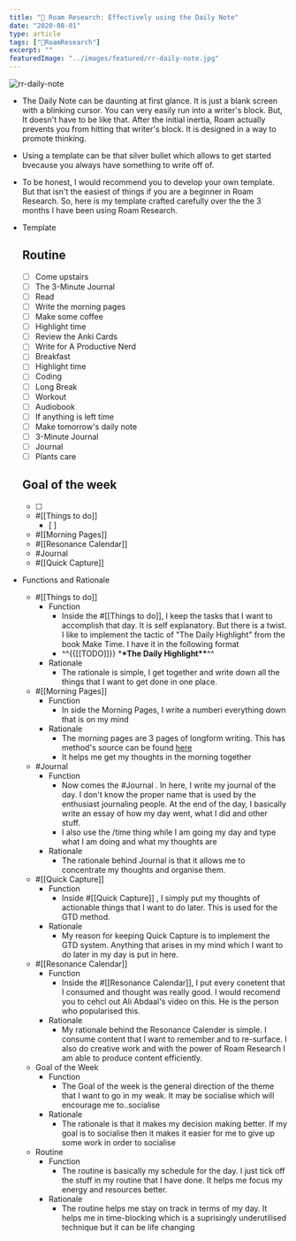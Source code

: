 ```yaml
---
title: "📆 Roam Research: Effectively using the Daily Note"
date: "2020-08-01"
type: article
tags: ["🤯RoamResearch"]
excerpt: ""
featuredImage: "../images/featured/rr-daily-note.jpg"
---
```


![rr-daily-note](../images/featured/rr-daily-note.jpg)

- The Daily Note can be daunting at first glance. It is just a blank screen with a blinking cursor. You can very easily run into a writer's block. But, It doesn't have to be like that. After the initial inertia, Roam actually prevents you from hitting that writer's block. It is designed in a way to promote thinking.
- Using a template can be that silver bullet which allows to get started bvecause you always have something to write off of.
- To be honest, I would recommend you to develop your own template. But that isn't the easiest of things if you are a beginner in Roam Research. So, here is my template crafted carefully over the the 3 months I have been using Roam Research.
- Template

  ## Routine

  - [ ] Come upstairs
  - [ ] The 3-Minute Journal
  - [ ] Read
  - [ ] Write the morning pages
  - [ ] Make some coffee
  - [ ] Highlight time
  - [ ] Review the Anki Cards
  - [ ] Write for A Productive Nerd
  - [ ] Breakfast
  - [ ] Highlight time
  - [ ] Coding
  - [ ] Long Break
  - [ ] Workout
  - [ ] Audiobook
  - [ ] If anything is left time
  - [ ] Make tomorrow's daily note
  - [ ] 3-Minute Journal
  - [ ] Journal
  - [ ] Plants care

  ## Goal of the week

  - [ ]

  - #[[Things to do]]
    - [ ]
  - #[[Morning Pages]]
  - #[[Resonance Calendar]]
  - #Journal
  - #[[Quick Capture]]

- Functions and Rationale
  - #[[Things to do]]
    - Function
      - Inside the #[[Things to do]], I keep the tasks that I want to accomplish that day. It is self explanatory. But there is a twist. I like to implement the tactic of "The Daily Highlight" from the book Make Time. I have it in the following format
      - ^^{{[[TODO]]}} \***\*The Daily Highlight\*\***^^
    - Rationale
      - The rationale is simple, I get together and write down all the things that I want to get done in one place.
  - #[[Morning Pages]]
    - Function
      - In side the Morning Pages, I write a numberi everything down that is on my mind
    - Rationale
      - The morning pages are 3 pages of longform writing. This has method's source can be found [here](https://juliacameronlive.com/basic-tools/morning-pages/)
      - It helps me get my thoughts in the morning together
  - #Journal
    - Function
      - Now comes the #Journal . In here, I write my journal of the day. I don't know the proper name that is used by the enthusiast journaling people. At the end of the day, I basically write an essay of how my day went, what I did and other stuff.
      - I also use the /time thing while I am going my day and type what I am doing and what my thoughts are
    - Rationale
      - The rationale behind Journal is that it allows me to concentrate my thoughts and organise them.
  - #[[Quick Capture]]
    - Function
      - Inside #[[Quick Capture]] , I simply put my thoughts of actionable things that I want to do later. This is used for the GTD method.
    - Rationale
      - My reason for keeping Quick Capture is to implement the GTD system. Anything that arises in my mind which I want to do later in my day is put in here.
  - #[[Resonance Calendar]]
    - Function
      - Inside the #[[Resonance Calendar]], I put every conetent that I consumed and thought was really good. I would recomend you to cehcl out Ali Abdaal's video on this. He is the person who popularised this.
    - Rationale
      - My rationale behind the Resonance Calender is simple. I consume content that I want to remember and to re-surface. I also do creative work and with the power of Roam Research I am able to produce content efficiently.
  - Goal of the Week
    - Function
      - The Goal of the week is the general direction of the theme that I want to go in my weak. It may be socialise which will encourage me to..socialise
    - Rationale
      - The rationale is that it makes my decision making better. If my goal is to socialise then it makes it easier for me to give up some work in order to socialise
  - Routine
    - Function
      - The routine is basically my schedule for the day. I just tick off the stuff in my routine that I have done. It helps me focus my energy and resources better.
    - Rationale
      - The routine helps me stay on track in terms of my day. It helps me in time-blocking which is a suprisingly underutilised technique but it can be life changing

